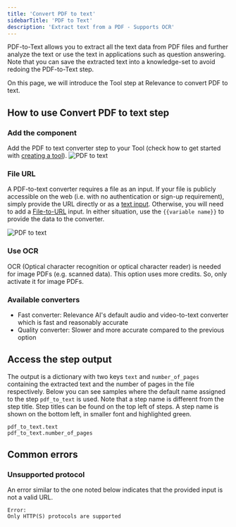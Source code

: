 ```yaml
---
title: 'Convert PDF to text'
sidebarTitle: 'PDF to Text'
description: 'Extract text from a PDF - Supports OCR'
---
```


PDF-to-Text allows you to extract all the text data from PDF files and further analyze the text or use the text in applications
such as question answering.
Note that you can save the extracted text into a knowledge-set to avoid redoing the PDF-to-Text step.

On this page, we will introduce the Tool step at Relevance to convert PDF to text.
## How to use Convert PDF to text step

### Add the component
Add the PDF to text converter step to your Tool (check how to get started with 
[creating a tool](/tool/tool-steps/getting-started)).
![PDF to text](/images/build-custom-tools/tool-step/pdf-to-text-get-started.png)

### File URL
A PDF-to-text converter requires a file as an input. If your file is publicly accessible on the web (i.e. with no 
authentication or sign-up requirement), simply provide the URL directly or as a 
[text input](/tool/user-inputs/text-input). Otherwise, you will need to add a 
[File-to-URL](/images/build-custom-tools/user-input/file-to-url-1.png) input.
In either situation, use the `{{variable name}}` to provide the data to the converter.

![PDF to text](/images/build-custom-tools/tool-step/pdf-to-text-fields.png)

### Use OCR
OCR (Optical character recognition or optical character reader) is needed for image PDFs (e.g. scanned data).
This option uses more credits. So, only activate it for image PDFs.

### Available converters
* Fast converter: Relevance AI's default audio and video-to-text converter which is fast and reasonably accurate
* Quality converter: Slower and more accurate compared to the previous option

<Snippet file="components/tools/step-general.mdx" />

## Access the step output
The output is a dictionary with two keys `text` and `number_of_pages` containing the extracted text and the number 
of pages in the file respectively. Below you can see samples where the default name assigned to the step `pdf_to_text` is used.
Note that a step name is different from the step title. Step titles can be found on the top left
of steps. A step name is shown on the bottom left, in smaller font and highlighted green.

```
pdf_to_text.text
pdf_to_text.number_of_pages
```


## Common errors
### Unsupported protocol
An error similar to the one noted below indicates that the provided input is not a valid URL.

```
Error:
Only HTTP(S) protocols are supported
```
